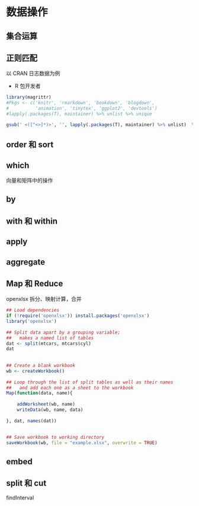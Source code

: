 # 数据操作

## 集合运算


## 正则匹配

以 CRAN 日志数据为例

- R 包开发者

```{r}
library(magrittr)
#Pkgs <- c('knitr', 'rmarkdown', 'bookdown', 'blogdown', 
#          'animation', 'tinytex', 'ggplot2', 'devtools')
#lapply(.packages(T), maintainer) %>% unlist %>% unique

gsub(' <([^<>]*)>', '', lapply(.packages(T), maintainer) %>% unlist)  %>% unique %>% sort
```

## order 和 sort


## which

向量和矩阵中的操作

## by


## with 和 within


## apply 

## aggregate

## Map 和 Reduce

openxlsx 
拆分、映射计算，合并

```r
## Load dependencies
if (!require('openxlsx')) install.packages('openxlsx')
library('openxlsx')
 
## Split data apart by a grouping variable;
##   makes a named list of tables
dat <- split(mtcars, mtcars$cyl)
dat
 
 
## Create a blank workbook
wb <- createWorkbook()
 
## Loop through the list of split tables as well as their names
##   and add each one as a sheet to the workbook
Map(function(data, name){
 
    addWorksheet(wb, name)
    writeData(wb, name, data)
 
}, dat, names(dat))
 
 
## Save workbook to working directory
saveWorkbook(wb, file = "example.xlsx", overwrite = TRUE)
```



## embed

## split 和 cut

findInterval







